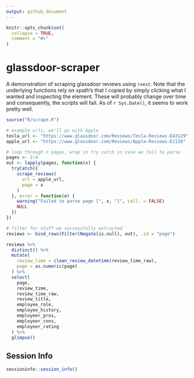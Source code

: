 ```yaml
---
output: github_document
---
```


<!-- README.md is generated from README.Rmd. Please edit that file -->

```r
knitr::opts_chunk$set(
  collapse = TRUE,
  comment = "#>"
)
```

# glassdoor-scraper

<!-- badges: start -->
<!-- badges: end -->

A demonstration of scraping glassdoor reviews using `rvest`. Note that the underlying functions rely on xpath's that I copied by simply clicking what I wanted and inspecting the element. These will probably change over time and consequently, the scripts will fail. As of `r Sys.Date()`, it seems to work pretty well.

```r
source("R/scrape.R")

# example urls, we'll go with Apple
tesla_url <- "https://www.glassdoor.com/Reviews/Tesla-Reviews-E43129"
apple_url <- "https://www.glassdoor.com/Reviews/Apple-Reviews-E1138"

# loop through n pages, wrap in try catch in case we fail to parse
pages <- 2:4
out <- lapply(pages, function(x) {
  tryCatch({
    scrape_reviews(
      url = apple_url,
      page = x
    )
  }, error = function(e) {
    warning("Failed to parse page [", x, "]", call. = FALSE)
    NULL
  })
})

# filter for stuff we successfully extracted
reviews <- bind_rows(Filter(Negate(is.null), out), .id = "page")

reviews %>%
  distinct() %>%
  mutate(
    review_time = clean_review_datetime(review_time_raw),
    page = as.numeric(page)
  ) %>%
  select(
    page,
    review_time,
    review_time_raw,
    review_title,
    employee_role,
    employee_history,
    employeer_pros,
    employeer_cons,
    employeer_rating
  ) %>% 
  glimpse()
```

## Session Info

```r
sessioninfo::session_info()
```


